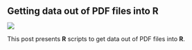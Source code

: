 
:::: {layout="[60, 40]" layout-valign="center"}

::: {#leftcolumn}
<h2 style = "margin: 0px;"> Getting data out of PDF files into R</h2>
:::

::: {#rightcolumn}
  <img style = "margin: 0px; padding: 0px;" src="logo/logo.svg">
:::

::::

This post presents **R** scripts to get data out of PDF files into **R**.

